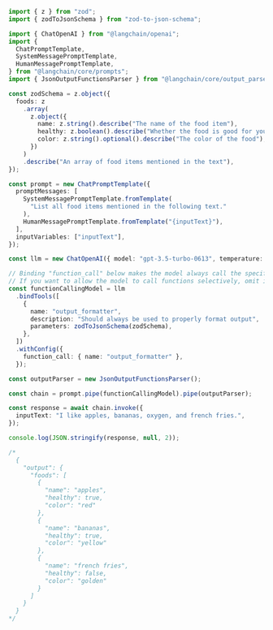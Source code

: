 ```typescript
import { z } from "zod";
import { zodToJsonSchema } from "zod-to-json-schema";

import { ChatOpenAI } from "@langchain/openai";
import {
  ChatPromptTemplate,
  SystemMessagePromptTemplate,
  HumanMessagePromptTemplate,
} from "@langchain/core/prompts";
import { JsonOutputFunctionsParser } from "@langchain/core/output_parsers/openai_functions";

const zodSchema = z.object({
  foods: z
    .array(
      z.object({
        name: z.string().describe("The name of the food item"),
        healthy: z.boolean().describe("Whether the food is good for you"),
        color: z.string().optional().describe("The color of the food"),
      })
    )
    .describe("An array of food items mentioned in the text"),
});

const prompt = new ChatPromptTemplate({
  promptMessages: [
    SystemMessagePromptTemplate.fromTemplate(
      "List all food items mentioned in the following text."
    ),
    HumanMessagePromptTemplate.fromTemplate("{inputText}"),
  ],
  inputVariables: ["inputText"],
});

const llm = new ChatOpenAI({ model: "gpt-3.5-turbo-0613", temperature: 0 });

// Binding "function_call" below makes the model always call the specified function.
// If you want to allow the model to call functions selectively, omit it.
const functionCallingModel = llm
  .bindTools([
    {
      name: "output_formatter",
      description: "Should always be used to properly format output",
      parameters: zodToJsonSchema(zodSchema),
    },
  ])
  .withConfig({
    function_call: { name: "output_formatter" },
  });

const outputParser = new JsonOutputFunctionsParser();

const chain = prompt.pipe(functionCallingModel).pipe(outputParser);

const response = await chain.invoke({
  inputText: "I like apples, bananas, oxygen, and french fries.",
});

console.log(JSON.stringify(response, null, 2));

/*
  {
    "output": {
      "foods": [
        {
          "name": "apples",
          "healthy": true,
          "color": "red"
        },
        {
          "name": "bananas",
          "healthy": true,
          "color": "yellow"
        },
        {
          "name": "french fries",
          "healthy": false,
          "color": "golden"
        }
      ]
    }
  }
*/
```
